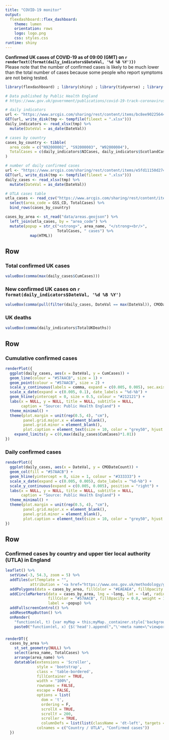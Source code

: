 ```yaml
---
title: "COVID-19 monitor"
output: 
  flexdashboard::flex_dashboard:
    theme: lumen
    orientation: rows
    logo: logo.png
    css: styles.css
runtime: shiny
---
```


<strong>Confirmed UK cases of COVID-19 as of 09:00 (GMT) on `r renderText({format(daily_indicators$DateVal, '%d %B %Y')})`</strong><br/>Please note that the number of confirmed cases is likely to be much lower than the total number of cases because some people who report symptoms are not being tested.

```r
library(flexdashboard) ; library(shiny) ; library(tidyverse) ; library(lubridate) ; library(httr) ; library(readxl) ;  library(sf) ;  library(htmlwidgets) ; library(htmltools) ; library(leaflet) ; library(leaflet.extras) ; library(DT) ; library(scales)

# Data published by Public Health England 
# https://www.gov.uk/government/publications/covid-19-track-coronavirus-cases

# daily indicators
url <- "https://www.arcgis.com/sharing/rest/content/items/bc8ee90225644ef7a6f4dd1b13ea1d67/data"
GET(url, write_disk(tmp <- tempfile(fileext = ".xlsx")))
daily_indicators <- read_xlsx(tmp) %>% 
  mutate(DateVal = as_date(DateVal))

# cases by country
cases_by_country <- tibble(
  area_code = c("N92000002", "S92000003", "W92000004"),
  TotalCases = c(daily_indicators$NICases, daily_indicators$ScotlandCases, daily_indicators$WalesCases)
)

# number of daily confirmed cases
url <- "https://www.arcgis.com/sharing/rest/content/items/e5fd11150d274bebaaf8fe2a7a2bda11/data"
GET(url, write_disk(tmp <- tempfile(fileext = ".xlsx")))
daily_cases <- read_xlsx(tmp) %>% 
  mutate(DateVal = as_date(DateVal))

# UTLA cases table
utla_cases <- read_csv("https://www.arcgis.com/sharing/rest/content/items/b684319181f94875a6879bbc833ca3a6/data") %>% 
  select(area_code = GSS_CD, TotalCases) %>% 
  bind_rows(cases_by_country)

cases_by_area <- st_read("data/areas.geojson") %>% 
  left_join(utla_cases, by = "area_code") %>% 
  mutate(popup = str_c("<strong>", area_name, "</strong><br/>",
                       TotalCases, " cases") %>%
           map(HTML))
```

Row
-----------------------------------------------------------------------

### Total confirmed UK cases
```r
valueBox(comma(max(daily_cases$CumCases)))
```

### New confirmed UK cases on `r format(daily_indicators$DateVal, '%d %B %Y')`
```r
valueBox(comma(pull(filter(daily_cases, DateVal == max(DateVal)), CMODateCount)))
```

### UK deaths
```r
valueBox(comma(daily_indicators$TotalUKDeaths))
```

Row
-------------------------------------

### Cumulative confirmed cases
```r
renderPlot({
  ggplot(daily_cases, aes(x = DateVal, y = CumCases)) +
  geom_line(colour = "#57AACB", size = 1) +
  geom_point(colour = "#57AACB", size = 2) +
  scale_y_continuous(labels = comma, expand = c(0.005, 0.005), sec.axis = sec_axis(~ ., breaks = max(daily_cases$CumCases), labels = comma)) +
  scale_x_date(expand = c(0.005, 0.1), date_labels = "%d-%b") +
  geom_hline(yintercept = 0, size = 0.5, colour = "#212121") +
  labs(x = NULL, y = NULL, title = NULL, subtitle = NULL,
       caption = "Source: Public Health England") +
  theme_minimal() +
  theme(plot.margin = unit(rep(0.5, 4), "cm"),
        panel.grid.major.x = element_blank(),
        panel.grid.minor = element_blank(),
        plot.caption = element_text(size = 10, color = "grey50", hjust = 1, margin = margin(t = 15))) +
    expand_limits(y = c(0,max(daily_cases$CumCases)*1.01))
})
```

### Daily confirmed cases
```r
renderPlot({
  ggplot(daily_cases, aes(x = DateVal, y = CMODateCount)) +
  geom_col(fill = "#57AACB") +
  geom_hline(yintercept = 0, size = 1, colour = "#333333") +
  scale_x_date(expand = c(0.005, 0.005), date_labels = "%d-%b") +
  scale_y_continuous(expand = c(0.005, 0.005), position = "right") +
  labs(x = NULL, y = NULL, title = NULL, subtitle = NULL,
       caption = "Source: Public Health England") +
  theme_minimal() +
  theme(plot.margin = unit(rep(0.5, 4), "cm"),
        panel.grid.major.x = element_blank(),
        panel.grid.minor = element_blank(),
        plot.caption = element_text(size = 10, color = "grey50", hjust = 1, margin = margin(t = 15))) 
})
```

Row
-------------------------------------

### Confirmed cases by country and upper tier local authority (UTLA) in England
```r
leaflet() %>%
  setView(-3, 54.3, zoom = 5) %>% 
  addTiles(urlTemplate = "",
           attribution = '<a href="https://www.ons.gov.uk/methodology/geography/licences">Contains OS data © Crown copyright and database right (2020)</a> | Data: <a href="https://www.gov.uk/government/publications/covid-19-track-coronavirus-cases" target="_blank">Public Health England</a>') %>%
  addPolygons(data = cases_by_area, fillColor = "#EAEAEA", fillOpacity = 0.3, weight = 1, color = "#bdbdbd") %>% 
  addCircleMarkers(data = cases_by_area, lng = ~long, lat = ~lat, radius = ~sqrt(TotalCases), 
                   fillColor = "#57AACB", fillOpacity = 0.8, weight = 1, color = "#FFFFFF", opacity = 1,
                   label = ~popup) %>% 
  addFullscreenControl() %>% 
  addResetMapButton() %>% 
  onRender(
    "function(el, t) {var myMap = this;myMap._container.style['background'] = '#ffffff';}",
    paste0("function(el, x) {$('head').append(","\'<meta name=\"viewport\" content=\"width=device-width, initial-scale=1.0\">\'",");}"))
```

### 
```r
renderDT({
  cases_by_area %>% 
    st_set_geometry(NULL) %>% 
    select(area_name, TotalCases) %>% 
    arrange(area_name) %>% 
    datatable(extensions = 'Scroller',
              style = 'bootstrap', 
              class = 'table-bordered',
              fillContainer = TRUE,
              width = "100%",
              rownames = FALSE,
              escape = FALSE,
              options = list(
                dom = 't',
                ordering = F,
                scrollX = TRUE,
                scrollY = 200,
                scroller = TRUE,
                columnDefs = list(list(className = 'dt-left', targets = "_all"))),
              colnames = c("Country / UTLA", "Confirmed cases"))
  })
```
